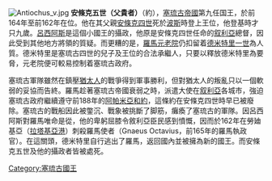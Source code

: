 {{unreferenced|time=2012-7-9}}
{{noteTA
|1=德米特里
}}
[[File:Antiochus_v.jpg|thumb]]
'''安條克五世（父貴者）'''（約{{bd|前173年||前162年}}），[[塞琉古帝國|塞琉古帝國]]第九任国王，於前164年至前162年在位。他在其父親[[安條克四世|安條克四世]]死於[[波斯|波斯]]時登上王位，他登基時才只九歲。[[呂西阿斯_(大臣)|呂西阿斯]]是這個小國王的攝政，他原是安條克四世任命的[[叙利亞|叙利亞]]總督，因此受到其他地方將領的質疑。而更糟的是，[[羅馬元老院|羅馬元老院]]仍扣留着[[德米特里一世_(塞琉古帝國)|德米特里一世]]為人質。德米特里是塞琉古四世的兒子及王位的合法承繼人，只要以釋放德米特里為要脅，元老院便可較易控制着塞琉古政府。 

塞琉古軍隊雖然在鎮壓[[猶太人|猶太人]]的戰爭得到軍事勝利，但對猶太人的叛亂只以一個軟弱的妥協而告終。羅馬趁著塞琉古帝國衰弱之時，派遣大使在[[叙利亞|叙利亞]]各城市，強迫塞琉古政府繼續遵守前188年的[[阿帕米亞和約|阿帕米亞和約]]，這條約在安條克四世時早已被廢除。塞琉古的戰船因此被鐅沉、戰象被挑斷了脚筋，癱瘓了塞琉古的軍隊。因呂西阿斯對羅馬唯命是從，他的卑躬屈膝令敘利亞臣民感到憤慨，因而於162年在勞廸基亞（[[拉塔基亞港|拉塔基亞港]]）刺殺羅馬使者（Gnaeus Octavius，前165年的羅馬執政官）。在這關頭，德米特里自行逃出了羅馬，返回國內並被擁為新的國王。而安條克五世及他的攝政者皆被處死。

{{s-start}}
{{s-hou|[[塞琉古王朝|塞琉古王朝]]||前172年||前161年}}
{{s-bef|before=[[安條克四世|安條克四世]]}}
{{s-ttl|title=[[塞琉古帝國|塞琉古帝國國王]]|years=前163年－前161年}}
{{s-aft|after=[[德米特里一世_(塞琉古帝國)|德米特里一世]]}}
{{end box}}

{{希臘化時代統治者}}
[[Category:塞琉古國王|Category:塞琉古國王]]
